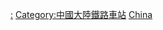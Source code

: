{{Commons category|Rapid transit stations in China}}

[[Category:中國城市軌道交通|:]]
[[Category:中國大陸鐵路車站|Category:中國大陸鐵路車站]]
[[Category:各國地鐵車站|China]]